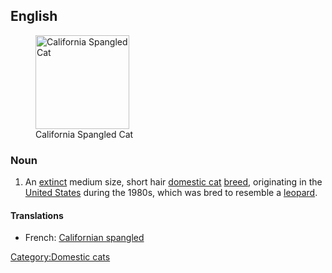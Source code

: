 ==English==
[[Image:Star Spangled Cat.jpg|thumb|right|150px|California Spangled Cat]]
===Noun===
{{en-noun|sg=[[California]] [[spangled|Spangled]] [[Cat]]}}

# An [[extinct]] medium size, short hair [[domestic cat]] [[breed]], originating in the [[United States]] during the 1980s, which was bred to resemble a [[leopard]].

{{wikipedia|California Spangled Cat}}
{{commonscat|Star Spangled Cat}}

====Translations====
*French: [[Californian spangled]] {{m}}

[[Category:Domestic cats]]